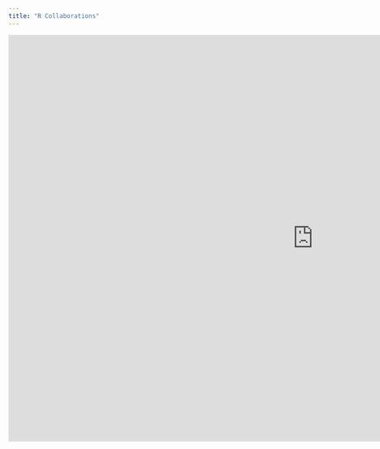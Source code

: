 ```yaml
---
title: "R Collaborations"
---
```


<iframe src='https://view.officeapps.live.com/op/embed.aspx?src=[https://view.officeapps.live.com/op/view.aspx?src=https%3A%2F%2Fraw.githubusercontent.com%2FPSIAIMS%2Fwebsite%2Frefs%2Fheads%2Fmain%2Fassets%2FPSI%2520June%25202023%2520Poster%2520AIMS.pptx&wdOrigin=BROWSELINK]' width="1200px" height="800px" frameborder='0'>

